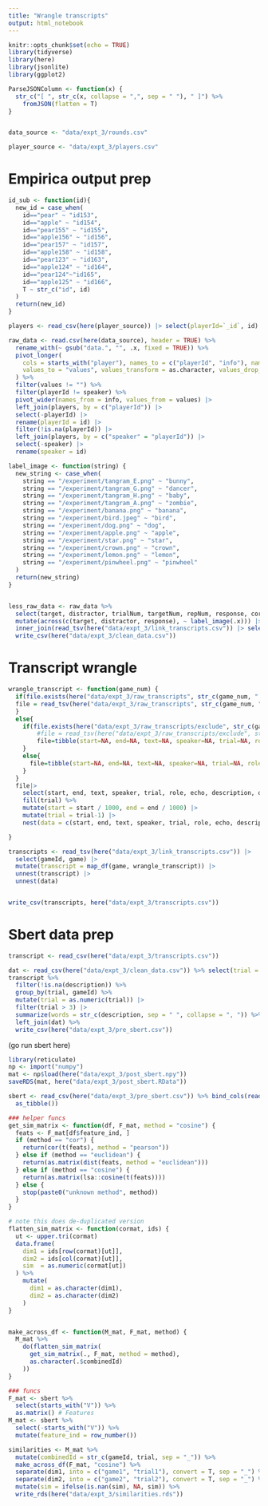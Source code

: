 ```yaml
---
title: "Wrangle transcripts"
output: html_notebook
---
```



```r
knitr::opts_chunk$set(echo = TRUE)
library(tidyverse)
library(here)
library(jsonlite)
library(ggplot2)

ParseJSONColumn <- function(x) {
  str_c("[ ", str_c(x, collapse = ",", sep = " "), " ]") %>%
    fromJSON(flatten = T)
}


data_source <- "data/expt_3/rounds.csv"

player_source <- "data/expt_3/players.csv"

```

# Empirica output prep

```r

id_sub <- function(id){
  new_id = case_when(
    id=="pear" ~ "id153",
    id=="apple" ~ "id154",
    id=="pear155" ~ "id155",
    id=="apple156" ~ "id156",
    id=="pear157" ~ "id157",
    id=="apple158" ~ "id158",
    id=="pear123" ~ "id163",
    id=="apple124" ~ "id164",
    id=="pear124"~"id165",
    id=="apple125" ~ "id166",
    T ~ str_c("id", id)
  )
  return(new_id)
}

players <- read_csv(here(player_source)) |> select(playerId=`_id`, id) |> rowwise() |>  mutate(id=id_sub(id)) |> ungroup()

raw_data <- read.csv(here(data_source), header = TRUE) %>%
  rename_with(~ gsub("data.", "", .x, fixed = TRUE)) %>%
  pivot_longer(
    cols = starts_with("player"), names_to = c("playerId", "info"), names_prefix = "player_", names_sep = "_",
    values_to = "values", values_transform = as.character, values_drop_na = T
  ) %>%
  filter(values != "") %>%
  filter(playerId != speaker) %>%
  pivot_wider(names_from = info, values_from = values) |>
  left_join(players, by = c("playerId")) |>
  select(-playerId) |>
  rename(playerId = id) |>
  filter(!is.na(playerId)) |>
  left_join(players, by = c("speaker" = "playerId")) |>
  select(-speaker) |>
  rename(speaker = id)

label_image <- function(string) {
  new_string <- case_when(
    string == "/experiment/tangram_E.png" ~ "bunny",
    string == "/experiment/tangram_G.png" ~ "dancer",
    string == "/experiment/tangram_H.png" ~ "baby",
    string == "/experiment/tangram_A.png" ~ "zombie",
    string == "/experiment/banana.png" ~ "banana",
    string == "/experiment/bird.jpeg" ~ "bird",
    string == "/experiment/dog.png" ~ "dog",
    string == "/experiment/apple.png" ~ "apple",
    string == "/experiment/star.png" ~ "star",
    string == "/experiment/crown.png" ~ "crown",
    string == "/experiment/lemon.png" ~ "lemon",
    string == "/experiment/pinwheel.png" ~ "pinwheel"
  )
  return(new_string)
}


less_raw_data <- raw_data %>%
  select(target, distractor, trialNum, targetNum, repNum, response, correct, time, listener = playerId, speaker, gameId) %>%
  mutate(across(c(target, distractor, response), ~ label_image(.x))) |> 
  inner_join(read_tsv(here("data/expt_3/link_transcripts.csv")) |> select(gameId, game)) |> 
  write_csv(here("data/expt_3/clean_data.csv"))


```

# Transcript wrangle

```r

wrangle_transcript <- function(game_num) {
  if(file.exists(here("data/expt_3/raw_transcripts", str_c(game_num, ".tsv")))){
  file = read_tsv(here("data/expt_3/raw_transcripts", str_c(game_num, ".tsv")))
  }
  else{
    if(file.exists(here("data/expt_3/raw_transcripts/exclude", str_c(game_num, ".tsv")))){
        #file = read_tsv(here("data/expt_3/raw_transcripts/exclude", str_c(game_num, ".tsv")))
        file=tibble(start=NA, end=NA, text=NA, speaker=NA, trial=NA, role=NA, echo=NA,description=NA, on_topic=NA)
    }
    else{
      file=tibble(start=NA, end=NA, text=NA, speaker=NA, trial=NA, role=NA, echo=NA,description=NA, on_topic=NA)
    }
  }
  file|>
    select(start, end, text, speaker, trial, role, echo, description, on_topic) |>
    fill(trial) %>%
    mutate(start = start / 1000, end = end / 1000) |>
    mutate(trial = trial-1) |>
    nest(data = c(start, end, text, speaker, trial, role, echo, description, on_topic))

}

transcripts <- read_tsv(here("data/expt_3/link_transcripts.csv")) |> 
  select(gameId, game) |>
  mutate(transcript = map_df(game, wrangle_transcript)) |>
  unnest(transcript) |>
  unnest(data)


write_csv(transcripts, here("data/expt_3/transcripts.csv"))
```


# Sbert data prep 

```r
transcript <- read_csv(here("data/expt_3/transcripts.csv"))

dat <- read_csv(here("data/expt_3/clean_data.csv")) %>% select(trial = trialNum, gameId, target, distractor)
transcript %>%
  filter(!is.na(description)) %>%
  group_by(trial, gameId) %>%
  mutate(trial = as.numeric(trial)) |>
  filter(trial > 3) |>
  summarize(words = str_c(description, sep = " ", collapse = ", ")) %>%
  left_join(dat) %>%
  write_csv(here("data/expt_3/pre_sbert.csv"))
```

(go run sbert here)
```r
library(reticulate)
np <- import("numpy")
mat <- np$load(here("data/expt_3/post_sbert.npy"))
saveRDS(mat, here("data/expt_3/post_sbert.RData"))
```

```r
sbert <- read_csv(here("data/expt_3/pre_sbert.csv")) %>% bind_cols(read_rds(here("data/expt_3/post_sbert.RData")) %>%
  as_tibble())

### helper funcs
get_sim_matrix <- function(df, F_mat, method = "cosine") {
  feats <- F_mat[df$feature_ind, ]
  if (method == "cor") {
    return(cor(t(feats), method = "pearson"))
  } else if (method == "euclidean") {
    return(as.matrix(dist(feats, method = "euclidean")))
  } else if (method == "cosine") {
    return(as.matrix(lsa::cosine(t(feats))))
  } else {
    stop(paste0("unknown method", method))
  }
}

# note this does de-duplicated version
flatten_sim_matrix <- function(cormat, ids) {
  ut <- upper.tri(cormat)
  data.frame(
    dim1 = ids[row(cormat)[ut]],
    dim2 = ids[col(cormat)[ut]],
    sim  = as.numeric(cormat[ut])
  ) %>%
    mutate(
      dim1 = as.character(dim1),
      dim2 = as.character(dim2)
    )
}


make_across_df <- function(M_mat, F_mat, method) {
  M_mat %>%
    do(flatten_sim_matrix(
      get_sim_matrix(., F_mat, method = method),
      as.character(.$combinedId)
    ))
}

### funcs
F_mat <- sbert %>%
  select(starts_with("V")) %>%
  as.matrix() # Features
M_mat <- sbert %>%
  select(-starts_with("V")) %>%
  mutate(feature_ind = row_number())

similarities <- M_mat %>%
  mutate(combinedId = str_c(gameId, trial, sep = "_")) %>%
  make_across_df(F_mat, "cosine") %>%
  separate(dim1, into = c("game1", "trial1"), convert = T, sep = "_") %>%
  separate(dim2, into = c("game2", "trial2"), convert = T, sep = "_") %>%
  mutate(sim = ifelse(is.nan(sim), NA, sim)) %>%
  write_rds(here("data/expt_3/similarities.rds"))
```
